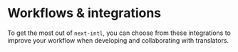 
# Workflows & integrations

To get the most out of `next-intl`, you can choose from these integrations to improve your workflow when developing and collaborating with translators.

<div className="mt-8 flex flex-col gap-4 md:w-1/2">
  <Card
    arrow
    title="TypeScript integration"
    href="/docs/workflows/typescript"
  />
  <Card
    arrow
    title="Localization management with Crowdin"
    href="/docs/workflows/localization-management"
  />
  <Card
    arrow
    title="VSCode integration"
    href="/docs/workflows/vscode-integration"
  />
</div>
